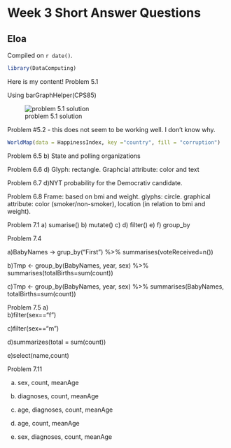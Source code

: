 # Week 3 Short Answer Questions

## Eloa
<!-- leave this material as is -->
Compiled on `r date()`.

```r
library(DataComputing)
```
<!-- put your content after this line -->

Here is my content!
Problem 5.1

Using barGraphHelper(CPS85)

![problem 5.1 solution](problem5.1.PNG)


Problem #5.2 - this does not seem to be working well. I don't know why.
```r
WorldMap(data = HappinessIndex, key ="country", fill = "corruption")
```

Problem 6.5
b) State and polling organizations

Problem 6.6
d) Glyph: rectangle. Graphcial attribute: color and text

Problem 6.7
d)NYT probability for the Democrativ candidate.

Problem 6.8
Frame: based on bmi and weight.
glyphs: circle. 
graphical attribute: color (smoker/non-smoker), location (in relation to bmi and weight).


Problem 7.1
a) sumarise()
b) mutate()
c)
d) filter()
e)
f) group_by

Problem 7.4

a)BabyNames -> grup_by("First") %>%
    summarises(voteReceived=n())
    
b)Tmp <- group_by(BabyNames, year, sex) %>%
    summarises(totalBirths=sum(count))
    
c)Tmp <- group_by(BabyNames, year, sex) %>%
    summarises(BabyNames, totalBirths=sum(count))
    
    
Problem 7.5
a)  
b)filter(sex=="f")

c)filter(sex=="m")

d)summarizes(total = sum(count))

e)select(name,count)

 
 
Problem 7.11

a) sex, count, meanAge

b) diagnoses, count, meanAge

c) age, diagnoses, count, meanAge

d) age, count, meanAge

c) sex, diagnoses,  count, meanAge
